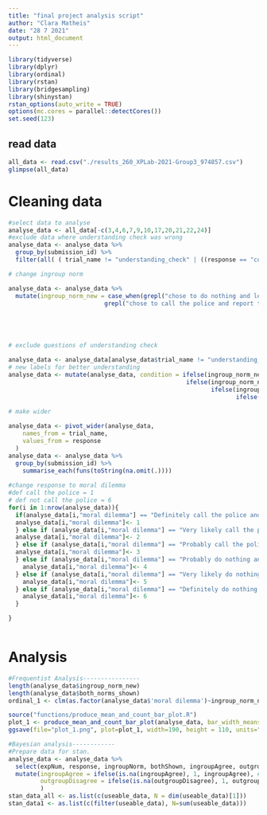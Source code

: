---
title: "final project analysis script"
author: "Clara Matheis"
date: "28 7 2021"
output: html_document
---

```{r setup, include=FALSE}
library(tidyverse)
library(dplyr)
library(ordinal)
library(rstan)
library(bridgesampling)
library(shinystan)
rstan_options(auto_write = TRUE)
options(mc.cores = parallel::detectCores())
set.seed(123)

```

## read data
```{r}
all_data <- read.csv("./results_260_XPLab-2021-Group3_974857.csv")
glimpse(all_data)
```
# Cleaning data
```{r}
#select data to analyse 
analyse_data <- all_data[-c(3,4,6,7,9,10,17,20,21,22,24)]
#exclude data where understanding check was wrong
analyse_data <- analyse_data %>% 
  group_by(submission_id) %>% 
  filter(all( ( trial_name != "understanding_check" | ((response == "correct" & expected =="correct") | ( response == "incorrect" & expected == "incorrect")))))

# change ingroup norm

analyse_data <- analyse_data %>%
  mutate(ingroup_norm_new = case_when(grepl("chose to do nothing and leave the robber alone.$",analyse_data$ingroup_norm) ~ 1,
                           grepl("chose to call the police and report the robber.$",analyse_data$ingroup_norm) ~ 0))





# exclude questions of understanding check

analyse_data <- analyse_data[analyse_data$trial_name != "understanding_check", ]    
# new labels for better understanding
analyse_data <- mutate(analyse_data, condition = ifelse(ingroup_norm_new ==0 & both_norms_shown ==0, "Ingroup norm favoured, call police, only ingroup norm shown",
                                                  ifelse(ingroup_norm_new ==1 & both_norms_shown==0, "Ingroup norm favoured, leave robber alone, only ingroup norm shown",
                                                         ifelse(ingroup_norm_new ==1 & both_norms_shown==1, "Ingroup norm favoured, leaving robber alone, both norms shown",
                                                                ifelse(ingroup_norm_new ==0 & both_norms_shown ==1,"Ingroup norm favoured, calling the police, both norms shown",
                                                                       NA)))))
# make wider

analyse_data <- pivot_wider(analyse_data,
    names_from = trial_name,
    values_from = response
  )
analyse_data <- analyse_data %>% 
  group_by(submission_id) %>%
    summarise_each(funs(toString(na.omit(.))))
    
#change response to moral dilemma
#def call the police = 1
# def not call the police = 6
for(i in 1:nrow(analyse_data)){
  if(analyse_data[i,"moral dilemma"] == "Definitely call the police and report the robber"){
  analyse_data[i,"moral dilemma"]<- 1
  } else if (analyse_data[i,"moral dilemma"] == "Very likely call the police and report the robber"){
  analyse_data[i,"moral dilemma"]<- 2
  } else if (analyse_data[i,"moral dilemma"] == "Probably call the police and report the robber"){
  analyse_data[i,"moral dilemma"]<- 3
  } else if (analyse_data[i,"moral dilemma"] == "Probably do nothing and the leave the robber alone"){
    analyse_data[i,"moral dilemma"]<- 4
  } else if (analyse_data[i,"moral dilemma"] == "Very likely do nothing and the leave the robber alone"){
    analyse_data[i,"moral dilemma"]<- 5
  } else if (analyse_data[i,"moral dilemma"] == "Definitely do nothing and leave the robber alone"){
    analyse_data[i,"moral dilemma"]<- 6
  }

}



```
# Analysis
```{r}
#Frequentist Analysis----------------
length(analyse_data$ingroup_norm_new)
length(analyse_data$both_norms_shown)
ordinal_1 <- clm(as.factor(analyse_data$'moral dilemma')~ingroup_norm_new*both_norms_shown, data=analyse_data)

source("functions/produce_mean_and_count_bar_plot.R")
plot_1 <- produce_mean_and_count_bar_plot(analyse_data, bar_width_means=0.5, bar_width_response=0.3)
ggsave(file="plot_1.png", plot=plot_1, width=190, height = 110, units="mm")  

#Bayesian analysis------------
#Prepare data for stan.
analyse_data <- analyse_data %>%
  select(expNum, response, ingroupNorm, bothShown, ingroupAgree, outgroupDisagree) %>% #select relevant columns
  mutate(ingroupAgree = ifelse(is.na(ingroupAgree), 1, ingroupAgree), #For the experiment we assumed that participants identified with the ingroup and not with the outgroup.
         outgroupDisagree = ifelse(is.na(outgroupDisagree), 1, outgroupDisagree)
         )
stan_data_all <- as.list(c(useable_data, N = dim(useable_data)[1]))
stan_data1 <- as.list(c(filter(useable_data), N=sum(useable_data)))
```

